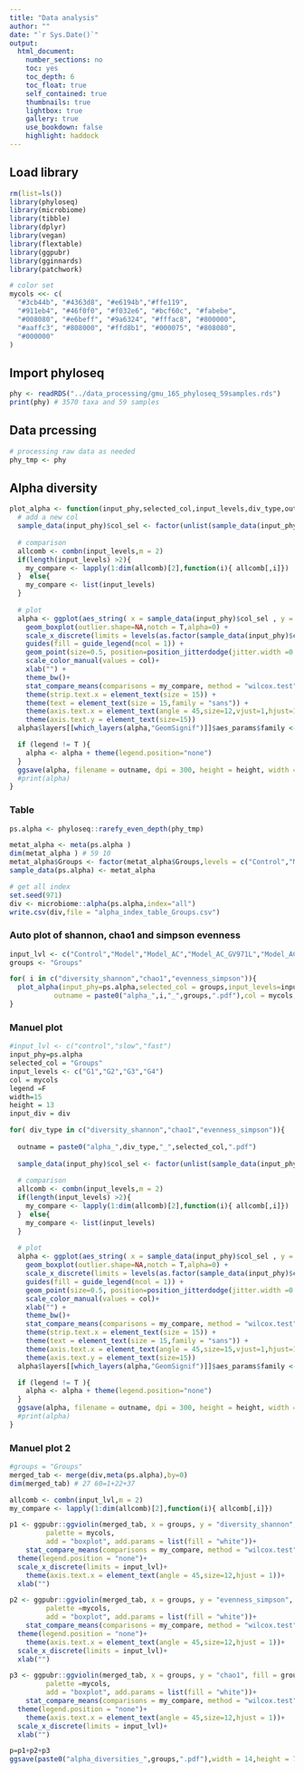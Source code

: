 ---
title: "Data analysis"
author: ""
date: "`r Sys.Date()`"
output:
  html_document:
    number_sections: no
    toc: yes
    toc_depth: 6
    toc_float: true
    self_contained: true
    thumbnails: true
    lightbox: true
    gallery: true
    use_bookdown: false
    highlight: haddock
---

## Load library
```{r load packages, results='hide', message=F, warning=F,include=F}
rm(list=ls())
library(phyloseq)
library(microbiome)
library(tibble)
library(dplyr)
library(vegan)
library(flextable)
library(ggpubr)
library(gginnards)
library(patchwork)
```

```{r set color , include=F}
# color set
mycols <<- c(
  "#3cb44b", "#4363d8", "#e6194b","#ffe119", 
  "#911eb4", "#46f0f0", "#f032e6", "#bcf60c", "#fabebe",
  "#008080", "#e6beff", "#9a6324", "#fffac8", "#800000",
  "#aaffc3", "#808000", "#ffd8b1", "#000075", "#808080",
  "#000000"
)
```

## Import phyloseq
```{r load data, message=F, warning=F,include=T}
phy <- readRDS("../data_processing/gmu_16S_phyloseq_59samples.rds")
print(phy) # 3570 taxa and 59 samples
```

## Data prcessing
```{r}
# processing raw data as needed
phy_tmp <- phy
```

## Alpha diversity
```{r alpha fun,echo=F, results='hide', message=F, warning=F,include=F}
plot_alpha <- function(input_phy,selected_col,input_levels,div_type,outname,col,legend=T,width=7,height=10,input_div=div){
  # add a new col
  sample_data(input_phy)$col_sel <- factor(unlist(sample_data(input_phy)[,colnames(meta(input_phy)) == selected_col]), levels = input_levels)
  
  # comparison
  allcomb <- combn(input_levels,m = 2)
  if(length(input_levels) >2){
    my_compare <- lapply(1:dim(allcomb)[2],function(i){ allcomb[,i]})
  }  else{
    my_compare <- list(input_levels)
  }
  
  # plot
  alpha <- ggplot(aes_string( x = sample_data(input_phy)$col_sel , y = div_type, color = sample_data(input_phy)$col_sel),data=input_div)+
    geom_boxplot(outlier.shape=NA,notch = T,alpha=0) +
    scale_x_discrete(limits = levels(as.factor(sample_data(input_phy)$col_sel)))+
    guides(fill = guide_legend(ncol = 1)) +
    geom_point(size=0.5, position=position_jitterdodge(jitter.width =0.3,jitter.height=0,dodge.width=0.9)) +
    scale_color_manual(values = col)+
    xlab("") +
    theme_bw()+
    stat_compare_means(comparisons = my_compare, method = "wilcox.test", label = "p.format",na.rm = T)+
    theme(strip.text.x = element_text(size = 15)) +
    theme(text = element_text(size = 15,family = "sans")) +
    theme(axis.text.x = element_text(angle = 45,size=12,vjust=1,hjust=1))+
    theme(axis.text.y = element_text(size=15))
  alpha$layers[[which_layers(alpha,"GeomSignif")]]$aes_params$family <- "sans"

  if (legend != T ){
    alpha <- alpha + theme(legend.position="none")
  }
  ggsave(alpha, filename = outname, dpi = 300, height = height, width =width, units = "cm")
  #print(alpha)
}
```

### Table
```{r , echo=F, message=F, warning=F}
ps.alpha <- phyloseq::rarefy_even_depth(phy_tmp)

metat_alpha <- meta(ps.alpha ) 
dim(metat_alpha ) # 59 10
metat_alpha$Groups <- factor(metat_alpha$Groups,levels = c("Control","Model","Model_AC","Model_AC_GV971L","Model_AC_GV971H"))
sample_data(ps.alpha) <- metat_alpha

# get all index
set.seed(971)
div <- microbiome::alpha(ps.alpha,index="all")
write.csv(div,file = "alpha_index_table_Groups.csv")
```

### Auto plot of shannon, chao1 and simpson evenness
```{r fig.height= 6, fig.width=4, fig.align='center',echo=F, message=F, warning=F}
input_lvl <- c("Control","Model","Model_AC","Model_AC_GV971L","Model_AC_GV971H")
groups <- "Groups"

for( i in c("diversity_shannon","chao1","evenness_simpson")){
  plot_alpha(input_phy=ps.alpha,selected_col = groups,input_levels=input_lvl,div_type = i,
           outname = paste0("alpha_",i,"_",groups,".pdf"),col = mycols,legend =F,width=15,height=17.5,input_div = div)
}
```

### Manuel plot
```{r}
#input_lvl <- c("control","slow","fast")
input_phy=ps.alpha
selected_col = "Groups"
input_levels <- c("G1","G2","G3","G4")
col = mycols
legend =F
width=15
height = 13
input_div = div

for( div_type in c("diversity_shannon","chao1","evenness_simpson")){
  
  outname = paste0("alpha_",div_type,"_",selected_col,".pdf")
  
  sample_data(input_phy)$col_sel <- factor(unlist(sample_data(input_phy)[,colnames(meta(input_phy)) == selected_col]), levels = input_levels)
  
  # comparison
  allcomb <- combn(input_levels,m = 2)
  if(length(input_levels) >2){
    my_compare <- lapply(1:dim(allcomb)[2],function(i){ allcomb[,i]})
  }  else{
    my_compare <- list(input_levels)
  }
  
  # plot
  alpha <- ggplot(aes_string( x = sample_data(input_phy)$col_sel , y = div_type, color = sample_data(input_phy)$col_sel),data=input_div)+
    geom_boxplot(outlier.shape=NA,notch = T,alpha=0) +
    scale_x_discrete(limits = levels(as.factor(sample_data(input_phy)$col_sel)))+
    guides(fill = guide_legend(ncol = 1)) +
    geom_point(size=0.5, position=position_jitterdodge(jitter.width =0.3,jitter.height=0,dodge.width=0.9)) +
    scale_color_manual(values = col)+
    xlab("") +
    theme_bw()+
    stat_compare_means(comparisons = my_compare, method = "wilcox.test", label = "p.format",na.rm = T)+
    theme(strip.text.x = element_text(size = 15)) +
    theme(text = element_text(size = 15,family = "sans")) +
    theme(axis.text.x = element_text(angle = 45,size=15,vjust=1,hjust=1))+
    theme(axis.text.y = element_text(size=15))
  alpha$layers[[which_layers(alpha,"GeomSignif")]]$aes_params$family <- "sans"

  if (legend != T ){
    alpha <- alpha + theme(legend.position="none")
  }
  ggsave(alpha, filename = outname, dpi = 300, height = height, width =width, units = "cm")
  #print(alpha)
}
```

### Manuel plot 2
```{r}
#groups = "Groups"
merged_tab <- merge(div,meta(ps.alpha),by=0)
dim(merged_tab) # 27 60=1+22+37

allcomb <- combn(input_lvl,m = 2)
my_compare <- lapply(1:dim(allcomb)[2],function(i){ allcomb[,i]})

p1 <- ggpubr::ggviolin(merged_tab, x = groups, y = "diversity_shannon", fill = groups,
         palette = mycols,
         add = "boxplot", add.params = list(fill = "white"))+
    stat_compare_means(comparisons = my_compare, method = "wilcox.test", label = "p.signif",na.rm = T)+
  theme(legend.position = "none")+
  scale_x_discrete(limits = input_lvl)+
    theme(axis.text.x = element_text(angle = 45,size=12,hjust = 1))+
  xlab("")

p2 <- ggpubr::ggviolin(merged_tab, x = groups, y = "evenness_simpson", fill = groups,
         palette =mycols,
         add = "boxplot", add.params = list(fill = "white"))+
    stat_compare_means(comparisons = my_compare, method = "wilcox.test", label = "p.signif",na.rm = T)+
  theme(legend.position = "none")+
    theme(axis.text.x = element_text(angle = 45,size=12,hjust = 1))+
  scale_x_discrete(limits = input_lvl)+
  xlab("")

p3 <- ggpubr::ggviolin(merged_tab, x = groups, y = "chao1", fill = groups,
         palette =mycols,
         add = "boxplot", add.params = list(fill = "white"))+
    stat_compare_means(comparisons = my_compare, method = "wilcox.test", label = "p.signif",na.rm = T)+
  theme(legend.position = "none")+
    theme(axis.text.x = element_text(angle = 45,size=12,hjust = 1))+
  scale_x_discrete(limits = input_lvl)+
  xlab("")

p=p1+p2+p3
ggsave(paste0("alpha_diversities_",groups,".pdf"),width = 14,height = 7)
```

